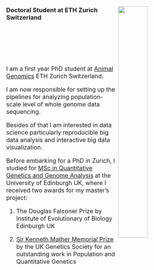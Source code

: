 ###
###
###
###
<a href="https://www.ethz.ch/en.html"><img src="figs/eth_logo.png" width="40%" height="40%" align="right"></a>  

### Doctoral Student at ETH Zurich Switzerland  
<br></br>
<br></br>
<br></br>
<font size="3.5">I am a first year PhD student at [Animal Genomics](http://www.ag.ethz.ch/) ETH Zurich Switzerland.  

I am now responsible for setting up the pipelines for analyzing population-scale level of whole genome data sequencing.  

Besides of that I am interested in data science particularly reproducible big data analysis and interactive big data visualization.  

Before embarking for a PhD in Zurich, I studied for [MSc in Quantitative Genetics and Genome Analysis](http://qgen.bio.ed.ac.uk/) at the University of Edinburgh UK, where I received two awards for my master's project:  

(1)  The Douglas Falconer Prize by Institute of Evolutionary of Biology Edinburgh UK  

(2)  [Sir Kenneth Mather Memorial Prize](http://www.genetics.org.uk/medals-and-prizes/sir-kenneth-mather-memorial-prize/sir-kenneth-mather-memorial-prize-2016-17/) by the UK Genetics Society for an outstanding work in Population and Quantitative Genetics  
<br></br>
 
</font>
